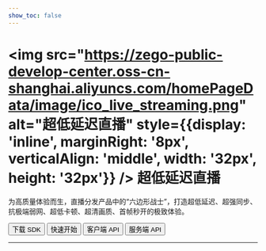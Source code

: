 ```yaml
---
show_toc: false
---
```


# <img src="https://zego-public-develop-center.oss-cn-shanghai.aliyuncs.com/homePageData/image/ico_live_streaming.png" alt="超低延迟直播" style={{display: 'inline', marginRight: '8px', verticalAlign: 'middle', width: '32px', height: '32px'}} /> 超低延迟直播

为高质量体验而生，直播分发产品中的“六边形战士”，打造超低延迟、超强同步、抗极端弱网、超低卡顿、超清画质、首帧秒开的极致体验。

<Button primary-color="NavyBlue" target="_blank" href="./../client-sdk/download-sdk.mdx">下载 SDK</Button>
<Button primary-color="NavyBlue" target="_blank" href="./../quick-start/implementing-live-streaming.mdx">快速开始</Button>
<Button primary-color="NavyBlue" target="_blank" href="/live-streaming-api/overview">客户端 API</Button>
<Button primary-color="NavyBlue" target="_blank" href="/live-streaming-server/api-reference/overview">服务端 API</Button>

---

<Steps titleSite="h3">
  <Step title="产品介绍" icon="https://storage.zego.im/sdk-doc/Pics/Express/overview_catalog/icon_documentation_jianjie.png">
    <FeatureList
      features={[
        { title: "产品及功能介绍", link: "/live-streaming-ios/introduction/overview" },
        { title: "发布日志", link: "/live-streaming-ios/client-sdk/release-notes" },
        { title: "计费说明", link: "/live-streaming-ios/pricing/basic-services/l3" }
      ]}
    />
  </Step>
  <Step title="快速开始" icon="https://storage.zego.im/sdk-doc/Pics/Express/overview_catalog/icon_documentation_kuaisukaishi.png">
    <FeatureList
      features={[
        { title: "跑通示例源码", link: "/live-streaming-ios/quick-start/run-example-code" },
        { title: "集成 SDK", link: "/live-streaming-ios/quick-start/integrating-sdk" },
        { title: "快速实现超低延迟直播", link: "/live-streaming-ios/quick-start/implementing-live-streaming" },
        { title: "场景化音视频配置", link: "/live-streaming-ios/quick-start/scenario-based-audio-video-configuration" }
      ]}
    />
  </Step>
  <Step title="直播能力" icon="https://storage.zego.im/sdk-doc/Pics/Express/overview_catalog/icon_documentation_zhibo.png">
    <FeatureList
      type="基础"
      features={[
        { title: "RTMP 推流到 ZEGO 服务器", link: "/live-streaming-ios/live-streaming/obs-push" },
        { title: "混流", link: "/live-streaming-ios/live-streaming/stream-mixing" }
      ]}
    />
    <br/>
    <FeatureList
      type="进阶"
      features={[
        { title: "单流转码", link: "/live-streaming-ios/live-streaming/single-stream-transcoding" }
      ]}
    />
  </Step>
  <Step title="通信能力" icon="https://storage.zego.im/sdk-doc/Pics/Express/overview_catalog/icon_documentation_tongxun.png">
    <FeatureList
      type="基础"
      features={[
        { title: "使用 Token 鉴权", tag: "Hot", tag_color: "red", link: "/live-streaming-ios/communication/use-token-authentication" },
        { title: "通话质量监测", tag: "Hot", tag_color: "red", link: "/live-streaming-ios/communication/monitor-stream-quality" },
        { title: "网络测速", link: "/live-streaming-ios/communication/testing-network" },
        { title: "设备检测", link: "/live-streaming-ios/communication/pre-call-detection" }
      ]}
    />
    <br/>
    <FeatureList
      type="进阶"
      features={[
        { title: "多源采集", link: "/live-streaming-ios/communication/multi-source-capture" },
        { title: "同时推多路流", link: "/live-streaming-ios/communication/push-multiple-streams" },
        { title: "SEI", link: "/live-streaming-ios/communication/sei" },
        { title: "云代理", tag: "New", tag_color: "blue", link: "/live-streaming-ios/communication/cloud-proxy" },
        { title: "音视频流加密", link: "/live-streaming-ios/communication/encrypt-streams" },
        { title: "游戏语音", link: "/live-streaming-ios/communication/range-audio" }
      ]}
    />
  </Step>
  <Step title="房间能力" icon="https://storage.zego.im/sdk-doc/Pics/Express/overview_catalog/icon_documentation_fangjian.png">
    <FeatureList
      type="基础"
      features={[
        { title: "实时消息与信令", link: "/live-streaming-ios/room/messaging-and-signaling" }
      ]}
    />
    <br/>
    <FeatureList
      type="进阶"
      features={[
        { title: "登录多房间", link: "/live-streaming-ios/room/multi-room-login" }
      ]}
    />
  </Step>
  <Step title="音频能力" icon="https://storage.zego.im/sdk-doc/Pics/Express/overview_catalog/icon_documentation_yinpin.png">
    <FeatureList
      type="基础"
      features={[
        { title: "音频频谱与音量变化", link: "/live-streaming-ios/audio/sound-level-spectrum" },
        { title: "耳返与声道设置", link: "/live-streaming-ios/audio/headphone-monitor" },
        { title: "音频 3A 处理", tag: "Hot", tag_color: "red", link: "/live-streaming-ios/audio/audio-3a-processing" },
        { title: "变声/混响/立体声", link: "/live-streaming-ios/audio/audio-effects" }
      ]}
    />
    <br/>
    <FeatureList
      type="进阶"
      features={[
        { title: "场景化 AI 降噪", tag: "Hot", tag_color: "red", link: "/live-streaming-ios/audio/scenario-based-ai-noise-reduction" },
        { title: "自定义音频采集与渲染", link: "/live-streaming-ios/audio/custom-audio-capture-and-rendering" },
        { title: "自定义音频处理", link: "/live-streaming-ios/audio/custom-audio-processing" },
        { title: "AI 变声", tag: "New", tag_color: "blue", link: "/live-streaming-ios/audio/ai-voice-changer" }
      ]}
    />
  </Step>
  <Step title="视频能力" icon="https://storage.zego.im/sdk-doc/Pics/Express/overview_catalog/icon_documentation_shipin.png">
    <FeatureList
      type="基础"
      features={[
        { title: "常用视频配置", link: "/live-streaming-ios/video/common-video-configuration" },
        { title: "视频采集旋转", link: "/live-streaming-ios/video/video-capture-rotation" },
        { title: "水印和截图", link: "/live-streaming-ios/video/watermark-and-screenshot" }
      ]}
    />
    <br/>
    <FeatureList
      type="进阶"
      features={[
        { title: "设置视频编码方式", link: "/live-streaming-ios/video/set-video-encoding" },
        { title: "自定义视频采集", link: "/live-streaming-ios/video/custom-video-capture" },
        { title: "自定义视频渲染", link: "/live-streaming-ios/video/custom-video-rendering" },
        { title: "自定义视频前处理", link: "/live-streaming-ios/video/custom-video-preprocessing" },
        { title: "超分辨率", tag: "Hot", tag_color: "red", link: "/live-streaming-ios/video/super-resolution" },
        { title: "主体分割", tag: "Hot", tag_color: "red", link: "/live-streaming-ios/video/object-segmentation" },
        { title: "H.265", link: "/live-streaming-ios/video/h265" },
        { title: "视频大小流和分层编码", link: "/live-streaming-ios/video/small-large-video-stream-and-layered-encoding" },
        { title: "推流视频增强", tag: "Hot", tag_color: "red", link: "/live-streaming-ios/video/publish-video-enhancement" }
      ]}
    />
  </Step>
  <Step title="其他能力" icon="https://storage.zego.im/sdk-doc/Pics/Express/overview_catalog/icon_documentation_xiaoxi_2.png">
    <FeatureList
      type="基础"
      features={[
        { title: "媒体播放器", link: "/live-streaming-ios/other/media-player" },
        { title: "音效文件播放器", link: "/live-streaming-ios/other/audio-effect-player" }
      ]}
    />
    <br/>
    <FeatureList
      type="进阶"
      features={[
        { title: "播放透明礼物特效", tag: "Hot", tag_color: "red", link: "/live-streaming-ios/other/play-transparent-gift-effects" }
      ]}
    />
  </Step>
  <Step title="最佳实践" icon="https://storage.zego.im/sdk-doc/Pics/Express/overview_catalog/icon_documentation_zuijiashijian.png">
    <FeatureList
      features={[
        { title: "和 AI 美颜的搭配使用", link: "/live-streaming-ios/best-practice/integration-with-zego-effects-sdk" },
        { title: "秀场直播秒开方案", link: "/live-streaming-ios/best-practice/instant-startup-solution" }
      ]}
    />
  </Step>
  <Step title="参考文档" icon="https://storage.zego.im/sdk-doc/Pics/Express/overview_catalog/icon_documentation_cankaowendang.png">
    <FeatureList
      features={[
        { title: "客户端 API", link: "/live-streaming-api/overview" },
        { title: "服务端 API", link: "/live-streaming-server/api-reference/overview" },
        { title: "常见错误码", link: "/live-streaming-ios/client-sdk/error-code" },
        { title: "常见问题", link: "/faq/overview" }
      ]}
    />
  </Step>
</Steps>